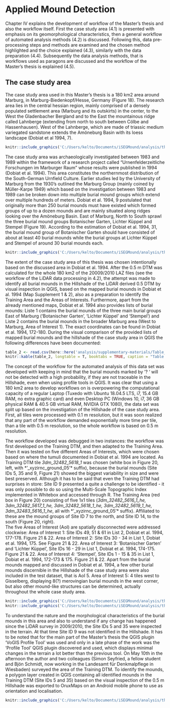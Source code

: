 # Applied Mound Detection

Chapter IV explains the development of workflow of the Master’s thesis and also the workflow itself. First the case study area (4.1) is presented with emphasis on its geomorphological characteristics, then a general workflow of automated analysis methods (4.2) is discussed. Following this, data pre-processing steps and methods are examined and the chosen method highlighted and the choice explained (4.3), similarly with the data preparation (4.4). Subsequently the data analysis methods, that is workflows used as paragons are discussed and the workflow of the Master’s thesis is explained (4.5).

## **The case study area**
The case study area used in this Master’s thesis is a 180 km2 area around Marburg, in Marburg-Biedenkopf/Hesse, Germany (Figure 18). The research area lies in the central hessian region, mainly comprised of a densely populated settlement area (Marburg and its outskirts) in the center, to the West the Gladenbacher Bergland and to the East the mountainous ridge called Lahnberge (extending from north to south between Cölbe and Hassenhausen). West of the Lahnberge, which are made of triassic medium variegated sandstone extends the Amöneburg Basin with its loess landscape (Dobiat et al 1994, 7).

```r
knitr::include_graphics('C:/Users/kelto/Documents/iSEGMound/analysis/thesis/figures/Figure_18.png')
```

The case study area was archaeologically investigated between 1983 and 1989 within the framework of a research project called “Urnenfelderzeitliche Forschungen im Marburger Raum” whose results were published in 1994 (Dobiat et al. 1994). This area constitutes the northernmost distribution of the South-German Urnfield Culture. Earlier studies led by the University of Marburg from the 1930's outlined the Marburg Group (mainly coined by Müller-Karpe 1949) which based on the investigation between 1983 and 1989 can be broken down into multiple burial mound groups which extend over multiple hundreds of meters. Dobiat et al. 1994, 9 postulated that originally more than 250 burial mounds must have existed which formed groups of up to a dozen mounds and are mainly situated along ridges looking over the Amöneburg Basin. East of Marburg, North to South sprawl the three burial mound groups Botanischer Garten, Lichter Küppel and Stempel (Figure 19).  According to the estimation of Dobiat et al. 1994, 31, the burial mound group of Botanischer Garten should have consisted of about at least 40 burial mounds while the burial groups at Lichter Küppel and Stempel of around 30 burial mounds each.

```r
knitr::include_graphics('C:/Users/kelto/Documents/iSEGMound/analysis/thesis/figures/Figure_19.png')
```

The extent of the case study area of this thesis was chosen intentionally based on the discussed area in Dobiat et al. 1994. After the 0.5 m DTM was calculated for the whole 180 km2 of the 20009/2010 LAZ files (see the workflow of the LiDAR data processing in 4.2), the attempt was made to identify all burial mounds in the Hillshade of the LiDAR derived 0.5 DTM by visual inspection in QGIS, based on the mapped burial mounds in Dobiat et al. 1994 (Map Supplement 1 & 2), also as a preparation to identify the Training Area and the Areas of Interests. Furthermore, apart from the already mentioned maps, Dobiat et al. 1994 also provides lists of burial mounds: Liste 1 contains the burial mounds of the three main burial groups East of Marburg (‘Botanischer Garten’, ‘Lichter Küppel’ and ‘Stempel’) and Liste 2 contains the burial mounds in the broader Marburg area (West to Marburg, Area of Interest 1). The exact coordinates can be found in Dobiat et al. 1994, 172-180.
During the visual comparison of the provided lists of mapped burial mounds and the hillshade of the case study area in QGIS the following differences have been documented:

```r
table_2 <- read.csv(here::here('analysis/supplementary-materials/Table_2.csv'))
knitr::kable(table_2, longtable = T, booktabs = TRUE, caption = "Table 2. Comparison of the burial mound groups documented in Dobiat et al. 1994 and the burial mound groups visible in the hillshade of the 2009/2010 LiDAR data. The sites which are marked with ? were not possible to identify in the hillshade. NB: The burial mound groups 9 and 35 (the second mound) were only possible to identify using the Whitebox Multi-Scale Topographic Position Index derivatives.")
```

The concept of the workflow for the automated analysis of this data set was developed with keeping in mind that the burial mounds marked by ‘? ‘ will not be detected with a high probability, if they are not traceable in the Hillshade, even when using profile tools in QGIS. It was clear that using a 180 km2 area to develop workflows on is overpowering the computational capacity of a regular Laptop (Tuxedo with Ubuntu 18.04.5 LTS, i7, 15.4 GB RAM, no extra graphic card) and even Desktop PC (Windows 10, i7, 36 GB physical RAM & 40.5 GB virtual RAM, NVIDIA GTX 1080), the data set was split up based on the investigation of the Hillshade of the case study area. First, all tiles were processed with 0.1 m resolution, but it was soon realized that any part of the workflow demanded exponentially more time per tile, than a tile with 0.5 m resolution, so the whole workflow is based on 0.5 m resolution.

The workflow developed was debugged in two instances: the workflow was first developed on the Training DTM, and then adapted to the Training Area. Then it was tested on five different Areas of Interests, which were chosen based on where the tumuli documented in Dobiat et al. 1994 are located.
As Training DTM tile *3dm_32482_5618_1* was chosen (white box in Figure 20, left, with *‘_xyzirnc_ground_05’* suffix), because the burial mounds (Site IDs 5, 35 and 9, Figure 21) showed the biggest variability in size and were best preserved. Although it has to be said that even the Training DTM had surprises in store: Site ID 9 presented a quite a challenge to be identified - it was only possible to do so using the Multi-Scale Topographic Index implemented in Whitebox and accessed through R.
The Training Area (red box in Figure 20) consisting of five 1x1 tiles (*3dm_32482_5616_1_he, 3dm_32482_5617_1_he,  3dm_32482_5618_1_he, 3dm_32482_5619_1_he, 3dm_32483_5616_1_he*, all with *‘_xyzirnc_ground_05’* suffix). Affiliated to these are the mound groups of Site ID 7 to the north, and Site ID 14, to the south (Figure 20, right).  
The five Areas of Interest (AoI) are spatially disconnected were addressed clockwise:
Area of Interest 1: Site IDs 49, 51 & 61  in List 2, Dobiat et al. 1994, 177-178. Figure 21 & 22.
Area of Interest 2: Site IDs 30 - 34 in List 1, Dobiat et al. 1994, 175. See Figure 21 & 22.
Area of Interest 3: ‘Botanischer Garten’ and  ‘Lichter Küppel’, Site IDs 16 - 29 in List 1, Dobiat et al. 1994, 174-175. Figure 21 & 22.
Area of Interest 4: ‘Stempel’, Site IDs 1 - 15 & 35 in List 1, Dobiat et al. 1994, 172-173 & 175. Figure 21 & 22.
Apart from the burial mounds mapped and discussed in Dobiat et al. 1994, a few other burial mounds discernible in the Hillshade of the case study area were also included in the test dataset, that is AoI 5. 
Area of Interest 5: 4 tiles west to Gisselberg, displaying 8(?) merovingian burial mounds in the west corner, but also other mound-like structures can be determined, actually throughout the whole case study area. 

```r
knitr::include_graphics('C:/Users/kelto/Documents/iSEGMound/analysis/thesis/figures/Figure_20_1.png')
knitr::include_graphics('C:/Users/kelto/Documents/iSEGMound/analysis/thesis/figures/Figure_20_2.png')
```

To understand the nature and the morphological characteristics of the burial mounds in this area and also to understand if any change has happened since the LiDAR survey in 2009/2010, the Site IDs 5 and 35 were inspected in the terrain. At that time Site ID 9 was not identified in the Hillshade. It has to be noted that for the main part of the Master's thesis the QGIS plugin ‘VoGIS Profile Tool’ was used and only in a late phase of the work was the ‘Profile Tool’ QGIS plugin discovered and used, which displays minimal changes in the terrain a lot better than the previous tool. 
On May 10th in the afternoon the author and two colleagues (Simon Seyfried, a fellow student and Bjön Schmidt, now working in the Landesamt für Denkmalpflege in Wiesbaden) surveyed the area of the Training DTM. To identify the mounds, a polygon layer created in QGIS containing all identified mounds in the Training DTM (Site IDs 5 and 35) based on the visual inspection of the 0.5 m Hillshade was exported to OruxMaps on an Android mobile phone to use as orientation and localisation. 

```r
knitr::include_graphics('C:/Users/kelto/Documents/iSEGMound/analysis/thesis/figures/Figure_21.jpg')
```


